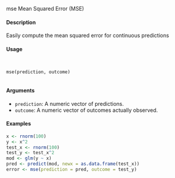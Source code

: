 mse Mean Squared Error (MSE)

#### Description

Easily compute the mean squared error for continuous predictions

#### Usage
<pre><code>

mse(prediction, outcome)

</code></pre>

#### Arguments 
* ``prediction``: A numeric vector of predictions.
* ``outcome``: A numeric vector of outcomes actually observed.


#### Examples
```r
x <- rnorm(100)
y <- x^2
test_x <- rnorm(100)
test_y <- test_x^2
mod <- glm(y ~ x)
pred <- predict(mod, newx = as.data.frame(test_x))
error <- mse(prediction = pred, outcome = test_y)
```
